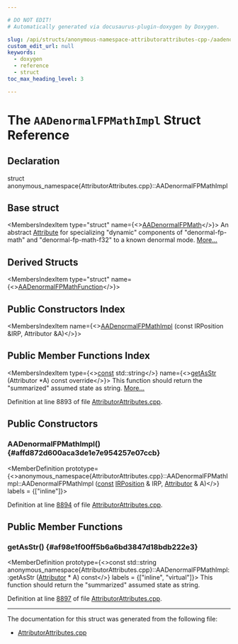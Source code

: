 ```yaml
---

# DO NOT EDIT!
# Automatically generated via docusaurus-plugin-doxygen by Doxygen.

slug: /api/structs/anonymous-namespace-attributorattributes-cpp-/aadenormalfpmathimpl
custom_edit_url: null
keywords:
  - doxygen
  - reference
  - struct
toc_max_heading_level: 3

---
```





# The `AADenormalFPMathImpl` Struct Reference

<DoxygenPage pluginConfig={pluginConfig}>



## Declaration

<CodeBlock>struct anonymous_namespace{AttributorAttributes.cpp}::AADenormalFPMathImpl</CodeBlock>

## Base struct

<MembersIndex>

<MembersIndexItem
  type="struct"
  name={<><a href="/docs/api/structs/llvm/aadenormalfpmath">AADenormalFPMath</a></>}>
An abstract <a href="/docs/api/classes/llvm/attribute">Attribute</a> for specializing &quot;dynamic&quot; components of &quot;denormal-fp-math&quot; and &quot;denormal-fp-math-f32&quot; to a known denormal mode. <a href="/docs/api/structs/llvm/aadenormalfpmath/#details">More...</a>
</MembersIndexItem>

</MembersIndex>

## Derived Structs

<MembersIndex>

<MembersIndexItem
  type="struct"
  name={<><a href="/docs/api/structs/anonymous-namespace-attributorattributes-cpp-/aadenormalfpmathfunction">AADenormalFPMathFunction</a></>}>
</MembersIndexItem>

</MembersIndex>

## Public Constructors Index

<MembersIndex>

<MembersIndexItem
  name={<><a href="#affd872d600aca3de1e7e954257e07ccb">AADenormalFPMathImpl</a> (const IRPosition &amp;IRP, Attributor &amp;A)</>}>
</MembersIndexItem>

</MembersIndex>

## Public Member Functions Index

<MembersIndex>

<MembersIndexItem
  type={<><a href="/docs/api/files/lib/lib/target/lib/target/aarch64/aarch64promoteconstant-cpp/#a90f8350fecae261c25be85d38b451bff">const</a> std::string</>}
  name={<><a href="#af98e1f00ff5b6a6bd3847d18bdb222e3">getAsStr</a> (Attributor &#42;A) const override</>}>
This function should return the &quot;summarized&quot; assumed state as string. <a href="#af98e1f00ff5b6a6bd3847d18bdb222e3">More...</a>
</MembersIndexItem>

</MembersIndex>


Definition at line 8893 of file <a href="/docs/api/files/lib/lib/transforms/lib/transforms/ipo/attributorattributes-cpp">AttributorAttributes.cpp</a>.

<SectionDefinition>

## Public Constructors

### AADenormalFPMathImpl() {#affd872d600aca3de1e7e954257e07ccb}

<MemberDefinition
  prototype={<>anonymous&#95;namespace&#123;AttributorAttributes.cpp&#125;::AADenormalFPMathImpl::AADenormalFPMathImpl (<a href="/docs/api/files/lib/lib/target/lib/target/aarch64/aarch64promoteconstant-cpp/#a90f8350fecae261c25be85d38b451bff">const</a> <a href="/docs/api/structs/llvm/irposition">IRPosition</a> &amp; IRP, <a href="/docs/api/structs/llvm/attributor">Attributor</a> &amp; A)</>}
  labels = {["inline"]}>

Definition at line <a href="/docs/api/files/lib/lib/transforms/lib/transforms/ipo/attributorattributes-cpp/#l08894">8894</a> of file <a href="/docs/api/files/lib/lib/transforms/lib/transforms/ipo/attributorattributes-cpp">AttributorAttributes.cpp</a>.
</MemberDefinition>

</SectionDefinition>

<SectionDefinition>

## Public Member Functions

### getAsStr() {#af98e1f00ff5b6a6bd3847d18bdb222e3}

<MemberDefinition
  prototype={<>const std::string anonymous&#95;namespace&#123;AttributorAttributes.cpp&#125;::AADenormalFPMathImpl::getAsStr (<a href="/docs/api/structs/llvm/attributor">Attributor</a> &#42; A) const</>}
  labels = {["inline", "virtual"]}>
This function should return the &quot;summarized&quot; assumed state as string.

Definition at line <a href="/docs/api/files/lib/lib/transforms/lib/transforms/ipo/attributorattributes-cpp/#l08897">8897</a> of file <a href="/docs/api/files/lib/lib/transforms/lib/transforms/ipo/attributorattributes-cpp">AttributorAttributes.cpp</a>.
</MemberDefinition>

</SectionDefinition>

<hr/>

The documentation for this struct was generated from the following file:

<ul>
<li><a href="/docs/api/files/lib/lib/transforms/lib/transforms/ipo/attributorattributes-cpp">AttributorAttributes.cpp</a></li>
</ul>

</DoxygenPage>
